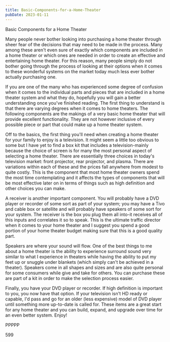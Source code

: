 ```yaml
---
title: Basic-Components-for-a-Home-Theater
pubDate: 2023-01-11
---
```


Basic Components for a Home Theater

Many people never bother looking into purchasing a home theater through sheer fear of the decisions that may need to be made in the process. Many among these aren't even sure of exactly which components are included in a home theater or which ones are needed in order to create an effective and entertaining home theater. For this reason, many people simply do not bother going through the process of looking at their options when it comes to these wonderful systems on the market today much less ever bother actually purchasing one.

If you are one of the many who has experienced some degree of confusion when it comes to the individual parts and pieces that are included in a home theater system and what they do, hopefully you will gain a better understanding once you've finished reading. The first thing to understand is that there are varying degrees when it comes to home theaters. The following components are the makings of a very basic home theater that will provide excellent functionality. They are not however inclusive of every possible piece or part that could make up a home theater system.

Off to the basics, the first thing you'll need when creating a home theater for your family to enjoy is a television. It might seem a little too obvious to some but I have yet to find a box kit that includes a television-mainly because the choice of screen is for many the most personal aspect of selecting a home theater. There are essentially three choices in today's television market: front projector, rear projector, and plasma. There are variations within each of these and the prices fall anywhere from modest to quite costly. This is the component that most home theater owners spend the most time contemplating and it affects the types of components that will be most effective later on in terms of things such as high definition and other choices you can make.

A receiver is another important component. You will probably have a DVD player or recorder of some sort as part of your system; you may have a Tivo and cable box or satellite and will probably have speakers of some sort for your system. The receiver is the box you plug them all into-it receives all of this inputs and correlates it so to speak. This is the ultimate traffic director when it comes to your home theater and I suggest you spend a good portion of your home theater budget making sure that this is a good quality part.

Speakers are where your sound will flow. One of the best things to me about a home theater is the ability to experience surround sound very similar to what I experience in theaters while having the ability to put my feet up or snuggle under blankets (which simply can't be achieved in a theater). Speakers come in all shapes and sizes and are also quite personal for some consumers while give and take for others. You can purchase these are part of a kit in order to make the selection process easier.

Finally, you have your DVD player or recorder. If high definition is important to you, you now have that option. If your television isn't HD ready or capable, I'd pass and go for an older (less expensive) model of DVD player until something more up-to-date is called for. These items are a great start for any home theater and you can build, expand, and upgrade over time for an even better system. Enjoy!

PPPPP

599